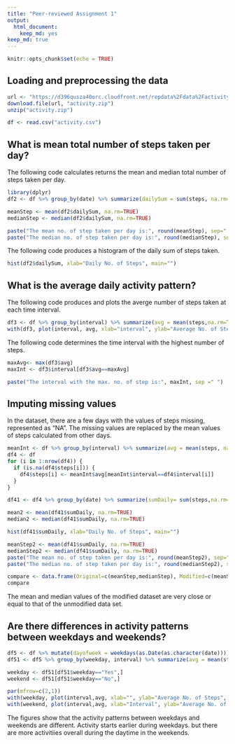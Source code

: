 ---
title: "Peer-reviewed Assignment 1"
output: 
  html_document: 
    keep_md: yes
keep_md: true
---

```{r setup, include=FALSE}
knitr::opts_chunk$set(echo = TRUE)
```


## Loading and preprocessing the data
```{r, echo=TRUE,eval=FALSE}
url <- "https://d396qusza40orc.cloudfront.net/repdata%2Fdata%2Factivity.zip"
download.file(url, "activity.zip")
unzip("activity.zip")
```

```{r, echo=TRUE}
df <- read.csv("activity.csv")
```

## What is mean total number of steps taken per day?

The following code calculates returns the mean and median total number of steps taken per day. 

```{r, echo=TRUE, message=FALSE}
library(dplyr)
df2 <- df %>% group_by(date) %>% summarize(dailySum = sum(steps, na.rm=FALSE))

meanStep <- mean(df2$dailySum, na.rm=TRUE)
medianStep <- median(df2$dailySum, na.rm=TRUE)

paste("The mean no. of step taken per day is:", round(meanStep), sep=" ")
paste("The median no. of step taken per day is:", round(medianStep), sep=" ")
```

The following code produces a histogram of the daily sum of steps taken.

```{r,echo=TRUE}
hist(df2$dailySum, xlab="Daily No. of Steps", main="")
```

## What is the average daily activity pattern?

The following code produces and plots the averge number of steps taken at each time interval.

```{r,echo=TRUE}
df3 <- df %>% group_by(interval) %>% summarize(avg = mean(steps,na.rm=TRUE))
with(df3, plot(interval, avg, xlab="interval", ylab="Average No. of Steps", type = "l"))
```

The following code determines the time interval with the highest number of steps.

```{r,echo=TRUE}
maxAvg<- max(df3$avg)
maxInt <- df3$interval[df3$avg==maxAvg]

paste("The interval with the max. no. of step is:", maxInt, sep =" ")
```

## Imputing missing values

In the dataset, there are a few days with the values of steps missing, represented as "NA". The missing values are replaced by the mean values of steps calculated from other days. 

```{r,echo=TRUE}
meanInt <- df %>% group_by(interval) %>% summarize(avg = mean(steps, na.rm=TRUE))
df4 <- df
for (i in 1:nrow(df4)) {
  if (is.na(df4$steps[i])) {
    df4$steps[i] <- meanInt$avg[meanInt$interval==df4$interval[i]]
  }
}

df41 <- df4 %>% group_by(date) %>% summarize(sumDaily= sum(steps,na.rm=TRUE))

mean2 <- mean(df41$sumDaily, na.rm=TRUE)
median2 <- median(df41$sumDaily, na.rm=TRUE)

hist(df41$sumDaily, xlab="Daily No. of Steps", main="")
```


```{r,echo=TRUE}
meanStep2 <- mean(df41$sumDaily, na.rm=TRUE)
medianStep2 <- median(df41$sumDaily, na.rm=TRUE)
paste("The mean no. of step taken per day is:", round(meanStep2), sep=" ")
paste("The median no. of step taken per day is:", round(medianStep2), sep=" ")
```

```{r,echo=TRUE}
compare <- data.frame(Original=c(meanStep,medianStep), Modified=c(meanStep2,medianStep2),row.names=c("Mean","Median"))
compare
```

The mean and median values of the modified dataset are very close or equal to that of the unmodified data set.

## Are there differences in activity patterns between weekdays and weekends?

```{r,echo=TRUE}
df5 <- df %>% mutate(dayofweek = weekdays(as.Date(as.character(date)))) %>% mutate(weekday = ifelse(dayofweek == "Saturday"|dayofweek=="Sunday", "No", "Yes"))
df51 <- df5 %>% group_by(weekday, interval) %>% summarize(avg = mean(steps,na.rm=TRUE))

weekday <- df51[df51$weekday=="Yes",]
weekend <- df51[df51$weekday=="No",]

par(mfrow=c(2,1))
with(weekday, plot(interval,avg, xlab="", ylab="Average No. of Steps", ylim=c(0,250),main="Weekday", type ="l"))
with(weekend, plot(interval,avg, xlab="Interval", ylab="Average No. of Steps", ylim=c(0,250), main="Weekend", type="l"))
```
The figures show that the activity patterns between weekdays and weekends are different.  Activity starts earlier during weekdays. but there are more activitiies overall during the daytime in the weekends.  
